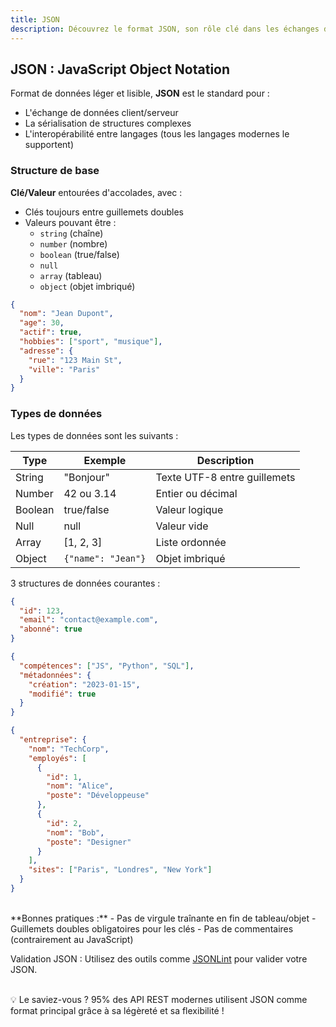 ```yaml
---
title: JSON 
description: Découvrez le format JSON, son rôle clé dans les échanges de données et sa syntaxe essentielle pour les API REST.
---
```




## JSON : JavaScript Object Notation

Format de données léger et lisible, **JSON** est le standard pour :
- L'échange de données client/serveur
- La sérialisation de structures complexes
- L'interopérabilité entre langages (tous les langages modernes le supportent)

### Structure de base

**Clé/Valeur** entourées d'accolades, avec :
- Clés toujours entre guillemets doubles
- Valeurs pouvant être :
  - `string` (chaîne)
  - `number` (nombre)
  - `boolean` (true/false)
  - `null`
  - `array` (tableau)
  - `object` (objet imbriqué)

```json
{
  "nom": "Jean Dupont",
  "age": 30,
  "actif": true,
  "hobbies": ["sport", "musique"],
  "adresse": {
    "rue": "123 Main St",
    "ville": "Paris"
  }
}
```

### Types de données

Les types de données sont les suivants :

| Type | Exemple | Description |
| --- | --- | --- |
| String | "Bonjour" | Texte UTF-8 entre guillemets |
| Number | 42 ou 3.14 | Entier ou décimal |
| Boolean | true/false | Valeur logique |
| Null | null | Valeur vide |
| Array | [1, 2, 3] | Liste ordonnée |
| Object | `{"name": "Jean"}` | Objet imbriqué |


3 structures de données courantes :

```json tab="Simple"
{
  "id": 123,
  "email": "contact@example.com",
  "abonné": true
}
```

```json tab="Tableau et objet"
{
  "compétences": ["JS", "Python", "SQL"],
  "métadonnées": {
    "création": "2023-01-15",
    "modifié": true
  }
}
```

```json tab="Complexe"
{
  "entreprise": {
    "nom": "TechCorp",
    "employés": [
      {
        "id": 1,
        "nom": "Alice",
        "poste": "Développeuse"
      },
      {
        "id": 2,
        "nom": "Bob",
        "poste": "Designer"
      }
    ],
    "sites": ["Paris", "Londres", "New York"]
  }
}
```
<br/>
**Bonnes pratiques :** 
<Callout type="warning" title="Attention aux erreurs courantes">
 - Pas de virgule traînante en fin de tableau/objet - Guillemets doubles obligatoires pour les clés - Pas de commentaires (contrairement au JavaScript) 
</Callout>

<Card>

Validation JSON :
Utilisez des outils comme [JSONLint](https://jsonlint.com/) pour valider votre JSON.

</Card>

<br/>
<Callout type="info" title="Le saviez-vous ?">
💡 Le saviez-vous ?
95% des API REST modernes utilisent JSON comme format principal grâce à sa légèreté et sa flexibilité !
</Callout>